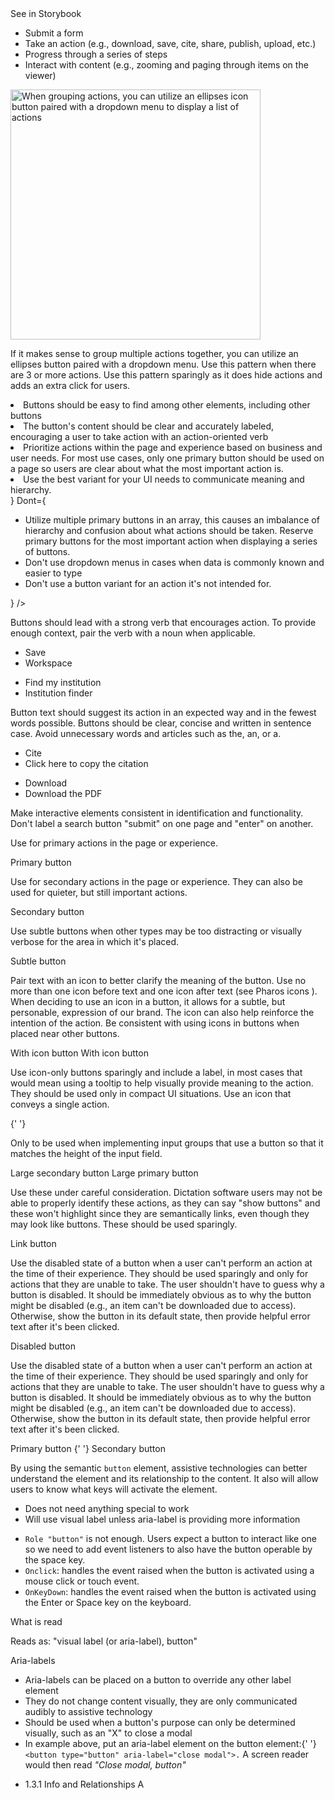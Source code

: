 
<PageSection title="Button" description="Buttons communicate actions that users can take." isHeader>
  <PharosLink
    href="http://pharos-storybooks.apps.test.cirrostratus.org/wc/?path=/story/components-button--base"
    target="_blank"
  >
    See in Storybook
  </PharosLink>
</PageSection>

<PageSection title="Usage" description="Buttons communicate actions that users can take.">
  <PageSection title="When to use buttons" subSectionLevel={1}>
    <ul>
      <li>Submit a form</li>
      <li>Take an action (e.g., download, save, cite, share, publish, upload, etc.)</li>
      <li>Progress through a series of steps</li>
      <li>Interact with content (e.g., zooming and paging through items on the viewer)</li>
    </ul>
  </PageSection>
  <PageSection
    title="Determining button priority and hierarchy"
    subSectionLevel={1}
    description='Button priorities are determined by the business and user goals of the area or page where they are placed, but also what users want or need to do in a "priority" order.'
  >
    <PageSection
      title="Primary buttons"
      subSectionLevel={2}
      description="Use primary buttons for highest-priority actions that are required to complete the user's task."
    />
    <PageSection
      title="Secondary buttons"
      subSectionLevel={2}
      description="Use secondary buttons for quieter, but still important actions. They can live on their own, be
      paired with primary buttons, and also paired with other secondary buttons. Secondary buttons
      provide less visual noise, and support the visual hierarchy of the primary button."
    />
    <PageSection
      title="Multiple buttons"
      subSectionLevel={2}
      description="When you need to display multiple actions together in an array, use all secondary buttons
      (examples, item detail, workspace) OR one primary and the rest secondary buttons. Secondary
      buttons leave a minimal footprint and aren't as heavy of a distraction within the UI, and
      primary buttons are reserved for the most important action."
    />
    <PageSection title="Grouping multiple actions" subSectionLevel={2}>
      <img
        src={ellipsesExample}
        alt="When grouping actions, you can utilize an ellipses icon button paired with a dropdown menu to display a list of actions"
        className="pharos-storybook__image"
        width="400"
      />
      <p>
        If it makes sense to group multiple actions together, you can utilize an ellipses button
        paired with a dropdown menu. Use this pattern when there are 3 or more actions. Use this
        pattern sparingly as it does hide actions and adds an extra click for users.
      </p>
    </PageSection>
    <PageSection
      title="Buttons versus links"
      subSectionLevel={2}
      description="Links navigate users to a new page or location. Buttons specifically allow users to perform an
      action that stays within the context of the page or experience (e.g., the citation button
      opens a modal or the download button directly downloads an item). There are times where
      buttons need to act like links and look like buttons to create consistency with the
      experience. Please read about this variant below and use sparingly in your UI."
    />
  </PageSection>
</PageSection>

<PageSection title="Best Practices">
  <BestPractices
    Do={
      <ul>
        <li>Buttons should be easy to find among other elements, including other buttons</li>
        <li>
          The button's content should be clear and accurately labeled, encouraging a user to take
          action with an action-oriented verb
        </li>
        <li>
          Prioritize actions within the page and experience based on business and user needs. For
          most use cases, only one primary button should be used on a page so users are clear about
          what the most important action is.
        </li>
        <li>Use the best variant for your UI needs to communicate meaning and hierarchy.</li>
      </ul>
    }
    Dont={
      <ul>
        <li>
          Utilize multiple primary buttons in an array, this causes an imbalance of hierarchy and
          confusion about what actions should be taken. Reserve primary buttons for the most
          important action when displaying a series of buttons.
        </li>
        <li>Don't use dropdown menus in cases when data is commonly known and easier to type</li>
        <li>Don't use a button variant for an action it's not intended for.</li>
      </ul>
    }
  />
</PageSection>

<PageSection title="Content guidelines">
  <PageSection title="Action-oriented" subSectionLevel={1}>
    <p>
      Buttons should lead with a strong verb that encourages action. To provide enough context, pair
      the verb with a noun when applicable.
    </p>
    <ul className="list-example__no-bullets">
      <li style={{ display: 'flex', color: 'var(--pharos-color-green)' }}>
        <PharosIcon
          name={'checkmark'}
          className="checkmark"
          style={{
            marginRight: 'var(--pharos-spacing-one-half-x)',
            fill: 'var(--pharos-color-green)',
          }}
        ></PharosIcon>Save
      </li>
      <li style={{ display: 'flex', color: 'var(--pharos-color-living-coral-53)' }}>
        <PharosIcon
          name={'close'}
          className="close"
          style={{
            marginRight: 'var(--pharos-spacing-one-half-x',
            fill: 'var(--pharos-color-living-coral-53)',
          }}
        ></PharosIcon>Workspace
      </li>
    </ul>
    <ul className="list-example__no-bullets">
      <li style={{ display: 'flex', color: 'var(--pharos-color-green)' }}>
        <PharosIcon
          name={'checkmark'}
          className="checkmark"
          style={{
            marginRight: 'var(--pharos-spacing-one-half-x)',
            fill: 'var(--pharos-color-green)',
          }}
        ></PharosIcon>Find my institution
      </li>
      <li style={{ display: 'flex', color: 'var(--pharos-color-living-coral-53)' }}>
        <PharosIcon
          name={'close'}
          className="close"
          style={{
            marginRight: 'var(--pharos-spacing-one-half-x',
            fill: 'var(--pharos-color-living-coral-53)',
          }}
        ></PharosIcon>Institution finder
      </li>
    </ul>
  </PageSection>
  <PageSection title="Concise" subSectionLevel={1}>
    <p>
      Button text should suggest its action in an expected way and in the fewest words possible.
      Buttons should be clear, concise and written in sentence case. Avoid unnecessary words and
      articles such as the, an, or a.
    </p>
    <ul className="list-example__no-bullets">
      <li style={{ display: 'flex', color: 'var(--pharos-color-green)' }}>
        <PharosIcon
          name={'checkmark'}
          className="checkmark"
          style={{
            marginRight: 'var(--pharos-spacing-one-half-x)',
            fill: 'var(--pharos-color-green)',
          }}
        ></PharosIcon>Cite
      </li>
      <li style={{ display: 'flex', color: 'var(--pharos-color-living-coral-53)' }}>
        <PharosIcon
          name={'close'}
          className="close"
          style={{
            marginRight: 'var(--pharos-spacing-one-half-x',
            fill: 'var(--pharos-color-living-coral-53)',
          }}
        ></PharosIcon>Click here to copy the citation
      </li>
    </ul>
    <ul className="list-example__no-bullets">
      <li style={{ display: 'flex', color: 'var(--pharos-color-green)' }}>
        <PharosIcon
          name={'checkmark'}
          className="checkmark"
          style={{
            marginRight: 'var(--pharos-spacing-one-half-x)',
            fill: 'var(--pharos-color-green)',
          }}
        ></PharosIcon>Download
      </li>
      <li style={{ display: 'flex', color: 'var(--pharos-color-living-coral-53)' }}>
        <PharosIcon
          name={'close'}
          className="close"
          style={{
            marginRight: 'var(--pharos-spacing-one-half-x',
            fill: 'var(--pharos-color-living-coral-53)',
          }}
        ></PharosIcon>Download the PDF
      </li>
    </ul>
  </PageSection>
  <PageSection title="Consistent" subSectionLevel={1}>
    <p>
      Make interactive elements consistent in identification and functionality. Don't label a search
      button "submit" on one page and "enter" on another.
    </p>
  </PageSection>
</PageSection>

<PageSection title="Variants">
  <PageSection title="Primary button" subSectionLevel={1}>
    <p>Use for primary actions in the page or experience.</p>
    <PharosButton name="primary">Primary button</PharosButton>
  </PageSection>
  <PageSection title="Secondary button" subSectionLevel={1}>
    <p>
      Use for secondary actions in the page or experience. They can also be used for quieter, but
      still important actions.
    </p>
    <PharosButton name="secondary" variant="secondary">
      Secondary button
    </PharosButton>
  </PageSection>
  <PageSection title="Subtle button" subSectionLevel={1}>
    <p>
      Use subtle buttons when other types may be too distracting or visually verbose for the area in
      which it's placed.
    </p>
    <PharosButton name="subtle" variant="subtle">
      Subtle button
    </PharosButton>
  </PageSection>
  <PageSection title="With icons" subSectionLevel={1}>
    <p>
      Pair text with an icon to better clarify the meaning of the button. Use no more than one icon
      before text and one icon after text (see
      <PharosLink href="https://www.jstor.org/pharos/brand-expressions/iconography">
        Pharos icons
      </PharosLink>
      ). When deciding to use an icon in a button, it allows for a subtle, but personable,
      expression of our brand. The icon can also help reinforce the intention of the action. Be
      consistent with using icons in buttons when placed near other buttons.
    </p>
    <PharosButton name="secondary-icon" variant="secondary" iconLeft="cite">
      With icon button
    </PharosButton> <PharosButton name="primary-icon" iconLeft="download">
      With icon button
    </PharosButton>
  </PageSection>
  <PageSection title="Icon-only" subSectionLevel={1}>
    <p>
      Use icon-only buttons sparingly and include a label, in most cases that would mean using a
      tooltip to help visually provide meaning to the action. They should be used only in compact UI
      situations. Use an icon that conveys a single action.
    </p>
    <PharosButton name="icon-only" icon="chevron-left-large" variant="subtle"></PharosButton>{' '}
    <PharosButton name="icon-only" icon="chevron-right-large" variant="subtle"></PharosButton>
  </PageSection>
  <PageSection title="Large button" subSectionLevel={1}>
    <p>
      Only to be used when implementing input groups that use a button so that it matches the height
      of the input field.
    </p>
    <PharosButton name="large-secondary" variant="secondary" large>
      Large secondary button
    </PharosButton> <PharosButton name="large-primary" large>
      Large primary button
    </PharosButton>
  </PageSection>
  <PageSection title="Link button" subSectionLevel={1}>
    <p>
      Use these under careful consideration. Dictation software users may not be able to properly
      identify these actions, as they can say "show buttons" and these won't highlight since they
      are semantically links, even though they may look like buttons. These should be used
      sparingly.
    </p>
    <PharosButton name="primary-link" href="#">
      Link button
    </PharosButton>
  </PageSection>
  <PageSection title="Disabled button" subSectionLevel={1}>
    <p>
      Use the disabled state of a button when a user can't perform an action at the time of their
      experience. They should be used sparingly and only for actions that they are unable to take.
      The user shouldn't have to guess why a button is disabled. It should be immediately obvious as
      to why the button might be disabled (e.g., an item can't be downloaded due to access).
      Otherwise, show the button in its default state, then provide helpful error text after it's
      been clicked.
    </p>
    <PharosButton name="primary-secondary-disabled" variant="primary" disabled>
      Disabled button
    </PharosButton>
  </PageSection>
  <PageSection title="Buttons on dark background" subSectionLevel={1}>
    <p>
      Use the disabled state of a button when a user can't perform an action at the time of their
      experience. They should be used sparingly and only for actions that they are unable to take.
      The user shouldn't have to guess why a button is disabled. It should be immediately obvious as
      to why the button might be disabled (e.g., an item can't be downloaded due to access).
      Otherwise, show the button in its default state, then provide helpful error text after it's
      been clicked.
    </p>
    <div
      style={{
        background: 'var(--pharos-color-marble-gray-10)',
        padding: 'var(--pharos-spacing-1-x)',
        width: '45%',
      }}
    >
      <PharosButton name="primary-on-background" on-background>
        Primary button
      </PharosButton>{' '}
      <PharosButton name="secondary-on-background" variant="secondary" on-background>
        Secondary button
      </PharosButton>
    </div>
  </PageSection>
</PageSection>

<PageSection title="Accessibility">
  <PageSection title="Importance" subSectionLevel={1}>
    <p>
      By using the semantic <code>button</code> element, assistive technologies can better
      understand the element and its relationship to the content. It also will allow users to know
      what keys will activate the element.
    </p>
  </PageSection>
  <PageSection title="Code expectations" subSectionLevel={1}>
    <PageSection title='<button> or <input type="button"> (best practice)' subSectionLevel={2}>
      <ul>
        <li>Does not need anything special to work</li>
        <li>Will use visual label unless aria-label is providing more information</li>
      </ul>
    </PageSection>
    <PageSection title="Other elements (<div>, <a href>, etc)" subSectionLevel={2}>
      <ul>
        <li>
          <code>Role "button"</code> is not enough. Users expect a button to interact like one so we
          need to add event listeners to also have the button operable by the space key.
        </li>
        <li>
          <code>Onclick</code>: handles the event raised when the button is activated using a mouse
          click or touch event.
        </li>
        <li>
          <code>OnKeyDown</code>: handles the event raised when the button is activated using the
          Enter or Space key on the keyboard.
        </li>
      </ul>
    </PageSection>
  </PageSection>
  <PageSection title="Expected actions" subSectionLevel={1}>
    <PageSection title="Screen reader" subSectionLevel={2}>
      <PharosHeading level={'4'} preset={'1--bold'}>
        What is read
      </PharosHeading>
      <p>Reads as: "visual label (or aria-label), button"</p>
      <PharosHeading level={'4'} preset={'1--bold'}>
        Aria-labels
      </PharosHeading>
      <ul>
        <li>Aria-labels can be placed on a button to override any other label element</li>
        <li>
          They do not change content visually, they are only communicated audibly to assistive
          technology
        </li>
        <li>
          Should be used when a button's purpose can only be determined visually, such as an "X" to
          close a modal
        </li>
        <li>
          In example above, put an aria-label element on the button element:{' '}
          <code>&lt;button type="button" aria-label="close modal"&gt;.</code> A screen reader would
          then read <i>"Close modal, button"</i>
        </li>
      </ul>
    </PageSection>
  </PageSection>
  <PageSection title="Relevant WCAG Guidelines" subSectionLevel={1}>
    <ul style={{ marginBottom: 'var(--pharos-spacing-1-x)' }}>
      <li>
        <PharosLink href="https://www.w3.org/WAI/WCAG21/Understanding/info-and-relationships.html">
          1.3.1 Info and Relationships A
        </PharosLink>
      </li>
    </ul>
  </PageSection>
</PageSection>
